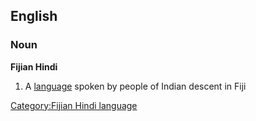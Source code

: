 {{interwiktionary|code=hif}}
==English==
{{wikipedia}}

===Noun===
'''Fijian Hindi'''

# A [[language]] spoken by people of Indian descent in Fiji

[[Category:Fijian Hindi language]]